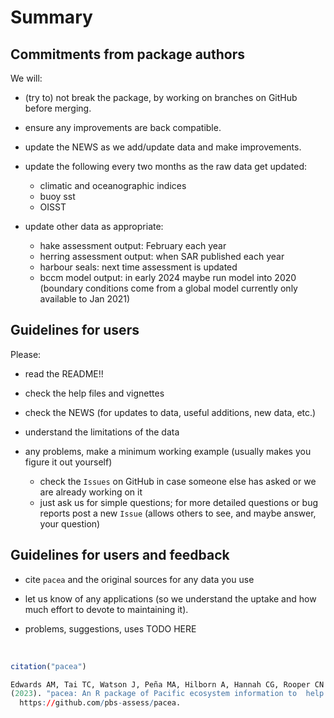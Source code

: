 # Summary

## Commitments from package authors

We will:

- \tiny (try to) \normalsize not break the package, by working on branches on
  GitHub before merging.

- ensure any improvements are back compatible.

- update the NEWS as we add/update data and make improvements.

- update the following every two months as the raw data get updated:
  - climatic and oceanographic indices
  - buoy sst
  - OISST

- update other data as appropriate:
  - hake assessment output: February each year
  - herring assessment output: when SAR published each year
  - harbour seals: next time assessment is updated
  - bccm model output: in early 2024 maybe run model into 2020 (boundary
    conditions come from a global model currently only available to Jan 2021)

## Guidelines for users

Please:

 - read the README!!

 - check the help files and vignettes

 - check the NEWS (for updates to data, useful additions, new data, etc.)

 - understand the limitations of the data

 - any problems, make a minimum working example (usually makes you figure it out yourself)
   - check the `Issues` on GitHub in case someone else has asked or we are
     already working on it
   - just ask us for simple questions; for more detailed questions or bug reports post
     a new `Issue` (allows others to see, and maybe answer, your question)

## Guidelines for users and feedback

 - cite `pacea` and the original sources for any data you use

 - let us know of any applications (so we understand the uptake and how much
   effort to devote to maintaining it).

 - problems, suggestions, uses TODO HERE

  \

```r
citation("pacea")

Edwards AM, Tai TC, Watson J, Peña MA, Hilborn A, Hannah CG, Rooper CN
(2023). "pacea: An R package of Pacific ecosystem information to  help facilitate an ecosystem approach to fisheries management."
  https://github.com/pbs-assess/pacea.
```
